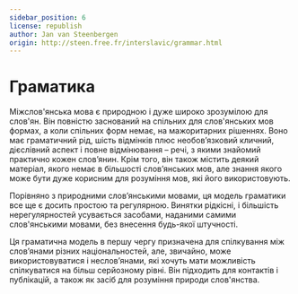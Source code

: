 ```yaml
---
sidebar_position: 6
license: republish
author: Jan van Steenbergen
origin: http://steen.free.fr/interslavic/grammar.html
---
```



# Граматика

Міжслов'янська мова є природною і дуже широко зрозумілою для слов'ян. Він повністю заснований на спільних для слов'янських мов формах, а коли спільних форм немає, на мажоритарних рішеннях. Воно має граматичний рід, шість відмінків плюс необов’язковий кличний, дієслівний аспект і повне відмінювання – речі, з якими знайомий практично кожен слов’янин. Крім того, він також містить деякий матеріал, якого немає в більшості слов’янських мов, але знання якого може бути дуже корисним для розуміння мов, які його використовують.

Порівняно з природними слов’янськими мовами, ця модель граматики все ще є досить простою та регулярною. Винятки рідкісні, і більшість нерегулярностей усувається засобами, наданими самими слов'янськими мовами, без внесення будь-якої штучності.

Ця граматична модель в першу чергу призначена для спілкування між слов’янами різних національностей, але, звичайно, може використовуватися і неслов’янами, які хочуть мати можливість спілкуватися на більш серйозному рівні. Він підходить для контактів і публікацій, а також як засіб для розуміння природи слов'янства.

<DocCardList />

